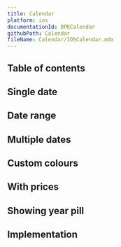 ```yaml
---
title: Calendar
platform: ios
documentationId: BPKCalendar
githubPath: Calendar
fileName: Calendar/IOSCalendar.mdx
---
```




## Table of contents

## Single date

<IOSComponentScreenshots
  lightMode={screenshotSingle}
  darkMode={screenshotSingleDm}
  altText="Calendar for iOS with a single date selected"
/>

## Date range

<IOSComponentScreenshots
  lightMode={screenshotRange}
  darkMode={screenshotRangeDm}
  altText="Calendar for iOS with a date range selected"
/>

## Multiple dates

<IOSComponentScreenshots
  lightMode={screenshotMultiple}
  darkMode={screenshotMultipleDm}
  altText="Calendar for iOS with multiple dates selected"
/>

## Custom colours

<IOSComponentScreenshots
  lightMode={screenshotCustomColours}
  darkMode={screenshotCustomColoursDm}
  altText="Calendar for iOS with custom colours"
/>

## With prices

<IOSComponentScreenshots
  lightMode={screenshotPrices}
  darkMode={screenshotPricesDm}
  altText="Calendar for iOS with price labels shown below each cell"
/>

## Showing year pill

<IOSComponentScreenshots
  lightMode={screenshotPill}
  darkMode={screenshotPillDm}
  altText="Calendar for iOS with year pill shown"
/>

## Implementation

<Readme file={readme} />
